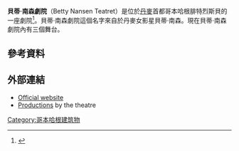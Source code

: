 {{Infobox Theatre
|name           = Betty Nansen Teatret
|image          = Betty Nansen Theatre (Frederiksberg).JPG
|caption        = The facade on [[Frederiksberg_Allé|Frederiksberg Allé]]
|address        = 腓特烈斯貝Frederiksberg Allé
|city           = [[哥本哈根|哥本哈根]]
|country        = [[丹麥|丹麥]]
|designation    = 
|latitude       = 55.6741
|longitude      = 12.5370
|architect      = 
|owner          = 
|capacity       = 775席
|type           = 
|opened         = 1859
|yearsactive    = 
|rebuilt        = 
|closed         = 
|othernames     = 
|production     =  
|currentuse     = 
|website        = [http://www.bettynansen.dk/ bettynansen.dk]
}}
'''貝蒂·南森劇院'''（Betty Nansen Teatret）是位於[[丹麥|丹麥]]首都哥本哈根腓特烈斯貝的一座劇院<ref name=Morskabsteater>{{cite web|url=http://www.denstoredanske.dk/Gyldendals_Teaterleksikon/Musical_og_revy/Frederiksberg_Morskabsteater|title=Frederiksberg Morskabsteater|publisher=Gyldendal|accessdate=2013-03-26|archive-date=2017-09-03|archive-url=https://web.archive.org/web/20170903070215/http://denstoredanske.dk/Gyldendals_Teaterleksikon/Musical_og_revy/Frederiksberg_Morskabsteater|dead-url=no}}</ref>。貝蒂·南森劇院這個名字來自於丹麥女影星貝蒂·南森。現在貝蒂·南森劇院內有三個舞台。

==參考資料==
{{reflist}}

==外部連結==
{{Commons category|Betty Nansen Teatret}}
* [http://www.bettynansen.dk/ Official website] {{Wayback|url=http://www.bettynansen.dk/ |date=20060827082738 }}
* [https://web.archive.org/web/20160305122950/http://www.danskfilmogteater.dk/teatre/Betty%20Nansen%20Teatret/betty_nansens_teater_1869-1904.htm Productions] by the theatre

[[Category:哥本哈根建筑物|Category:哥本哈根建筑物]]
